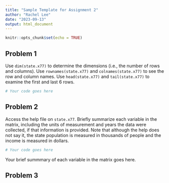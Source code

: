 ---
title: "Sample Template for Assignment 2"
author: "Rachel Lee"
date: "2023-09-13"
output: html_document
---

```{r setup, include=FALSE}
knitr::opts_chunk$set(echo = TRUE)
```

## Problem 1
Use `dim(state.x77)` to determine the dimensions (i.e., the number of rows and columns).
Use `rownames(state.x77)` and `colnames(state.x77)` to see the row and column
names. Use `head(state.x77)` and `tail(state.x77)` to examine the first and last 6
rows.


```{r}
# Your code goes here
```

## Problem 2
Access the help file on `state.x77`. Briefly summarize each variable in the matrix,
including the units of measurement and years the data were collected, if that information is provided. Note that although the help does not say it, the state population is
measured in thousands of people and the income is measured in dollars.
```{r}
# Your code goes here
```
Your brief summmary of each variable in the matrix goes here.

## Problem 3

